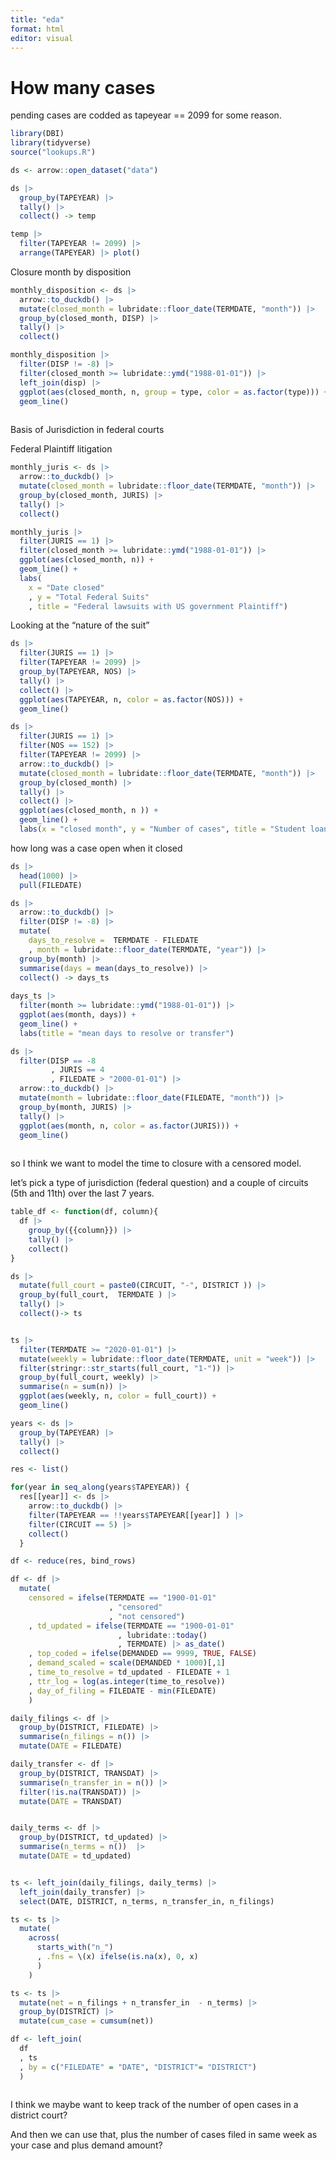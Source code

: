 ```yaml
---
title: "eda"
format: html
editor: visual
---
```


# How many cases

pending cases are codded as tapeyear == 2099 for some reason.

```r

library(DBI)
library(tidyverse)
source("lookups.R")

ds <- arrow::open_dataset("data")

ds |> 
  group_by(TAPEYEAR) |> 
  tally() |> 
  collect() -> temp

temp |> 
  filter(TAPEYEAR != 2099) |> 
  arrange(TAPEYEAR) |> plot()

```

Closure month by disposition

```r

monthly_disposition <- ds |> 
  arrow::to_duckdb() |> 
  mutate(closed_month = lubridate::floor_date(TERMDATE, "month")) |> 
  group_by(closed_month, DISP) |> 
  tally() |> 
  collect()

monthly_disposition |> 
  filter(DISP != -8) |> 
  filter(closed_month >= lubridate::ymd("1988-01-01")) |> 
  left_join(disp) |> 
  ggplot(aes(closed_month, n, group = type, color = as.factor(type))) +
  geom_line() 
  
```

Basis of Jurisdiction in federal courts

Federal Plaintiff litigation

```r

monthly_juris <- ds |> 
  arrow::to_duckdb() |> 
  mutate(closed_month = lubridate::floor_date(TERMDATE, "month")) |> 
  group_by(closed_month, JURIS) |> 
  tally() |> 
  collect()

monthly_juris |> 
  filter(JURIS == 1) |> 
  filter(closed_month >= lubridate::ymd("1988-01-01")) |> 
  ggplot(aes(closed_month, n)) +
  geom_line() + 
  labs(
    x = "Date closed"
    , y = "Total Federal Suits"
    , title = "Federal lawsuits with US government Plaintiff")

```

Looking at the "nature of the suit"

```r

ds |> 
  filter(JURIS == 1) |> 
  filter(TAPEYEAR != 2099) |> 
  group_by(TAPEYEAR, NOS) |> 
  tally() |> 
  collect() |>  
  ggplot(aes(TAPEYEAR, n, color = as.factor(NOS))) +
  geom_line()

```

```r

ds |> 
  filter(JURIS == 1) |> 
  filter(NOS == 152) |> 
  filter(TAPEYEAR != 2099) |>
  arrow::to_duckdb() |> 
  mutate(closed_month = lubridate::floor_date(TERMDATE, "month")) |> 
  group_by(closed_month) |> 
  tally() |> 
  collect() |>  
  ggplot(aes(closed_month, n )) +
  geom_line() +
  labs(x = "closed month", y = "Number of cases", title = "Student loan recovery lawsuits filed by the US government")  


```

how long was a case open when it closed

```r

ds |> 
  head(1000) |> 
  pull(FILEDATE) 

ds |> 
  arrow::to_duckdb() |> 
  filter(DISP != -8) |> 
  mutate(
    days_to_resolve =  TERMDATE - FILEDATE
    , month = lubridate::floor_date(TERMDATE, "year")) |>
  group_by(month) |> 
  summarise(days = mean(days_to_resolve)) |> 
  collect() -> days_ts
      
days_ts |> 
  filter(month >= lubridate::ymd("1988-01-01")) |> 
  ggplot(aes(month, days)) +
  geom_line() +
  labs(title = "mean days to resolve or transfer")

ds |> 
  filter(DISP == -8
         , JURIS == 4
         , FILEDATE > "2000-01-01") |> 
  arrow::to_duckdb() |> 
  mutate(month = lubridate::floor_date(FILEDATE, "month")) |> 
  group_by(month, JURIS) |> 
  tally() |> 
  ggplot(aes(month, n, color = as.factor(JURIS))) + 
  geom_line() 
  

```

so I think we want to model the time to closure with a censored model.

let's pick a type of jurisdiction (federal question) and a couple of circuits (5th and 11th) over the last 7 years.

```r

table_df <- function(df, column){
  df |> 
    group_by({{column}}) |> 
    tally() |> 
    collect()
}

ds |> 
  mutate(full_court = paste0(CIRCUIT, "-", DISTRICT )) |> 
  group_by(full_court,  TERMDATE ) |> 
  tally() |> 
  collect()-> ts


ts |> 
  filter(TERMDATE >= "2020-01-01") |> 
  mutate(weekly = lubridate::floor_date(TERMDATE, unit = "week")) |> 
  filter(stringr::str_starts(full_court, "1-")) |> 
  group_by(full_court, weekly) |> 
  summarise(n = sum(n)) |> 
  ggplot(aes(weekly, n, color = full_court)) +
  geom_line() 

```

```r

years <- ds |>
  group_by(TAPEYEAR) |> 
  tally() |> 
  collect()

res <- list()

for(year in seq_along(years$TAPEYEAR)) {
  res[[year]] <- ds |> 
    arrow::to_duckdb() |> 
    filter(TAPEYEAR == !!years$TAPEYEAR[[year]] ) |> 
    filter(CIRCUIT == 5) |> 
    collect() 
  }

df <- reduce(res, bind_rows)

df <- df |> 
  mutate(
    censored = ifelse(TERMDATE == "1900-01-01"
                      , "censored"
                      , "not censored")
    , td_updated = ifelse(TERMDATE == "1900-01-01"
                        , lubridate::today()
                        , TERMDATE) |> as_date()
    , top_coded = ifelse(DEMANDED == 9999, TRUE, FALSE) 
    , demand_scaled = scale(DEMANDED * 1000)[,1]
    , time_to_resolve = td_updated - FILEDATE + 1
    , ttr_log = log(as.integer(time_to_resolve))
    , day_of_filing = FILEDATE - min(FILEDATE)
    )

daily_filings <- df |> 
  group_by(DISTRICT, FILEDATE) |> 
  summarise(n_filings = n()) |> 
  mutate(DATE = FILEDATE)

daily_transfer <- df |> 
  group_by(DISTRICT, TRANSDAT) |> 
  summarise(n_transfer_in = n()) |>  
  filter(!is.na(TRANSDAT)) |> 
  mutate(DATE = TRANSDAT)


daily_terms <- df |> 
  group_by(DISTRICT, td_updated) |> 
  summarise(n_terms = n())  |> 
  mutate(DATE = td_updated)


ts <- left_join(daily_filings, daily_terms) |> 
  left_join(daily_transfer) |> 
  select(DATE, DISTRICT, n_terms, n_transfer_in, n_filings)

ts <- ts |> 
  mutate(
    across(
      starts_with("n_")
      , .fns = \(x) ifelse(is.na(x), 0, x)
      )
    )

ts <- ts |> 
  mutate(net = n_filings + n_transfer_in  - n_terms) |> 
  group_by(DISTRICT) |> 
  mutate(cum_case = cumsum(net))

df <- left_join(
  df
  , ts
  , by = c("FILEDATE" = "DATE", "DISTRICT"= "DISTRICT")
  )



```

I think we maybe want to keep track of the number of open cases in a district court?

And then we can use that, plus the number of cases filed in same week as your case and plus demand amount?
